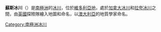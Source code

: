 {{coord|77|38|S|162|40|E|type:glacier_region:AQ|display=title}}

'''蘇斯冰川'''（{{lang-en|Suess Glacier}}）是[[南極洲|南極洲]]的[[冰川|冰川]]，位於[[維多利亞地|維多利亞地]]，處於[[加拿大冰川|加拿大冰川]]和[[拉夸冰川|拉夸冰川]]之間，由[[英國|英國]]探險隊繪入地圖和命名，以[[澳大利亞|澳大利亞]]的地質學家命名。

{{DEFAULTSORT:Suess Glacier}}
[[Category:南極洲冰川|Category:南極洲冰川]]


{{McMurdoDryValleys-geo-stub}}